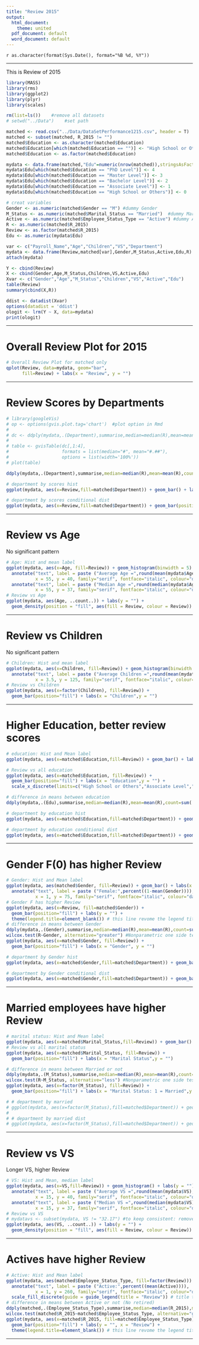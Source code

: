 ```yaml
---
title: "Review 2015"
output:
  html_document:
    theme: united
  pdf_document: default
  word_document: default
---
```

`r as.character(format(Sys.Date(), format="%B %d, %Y"))`

------
This is Review of 2015

```r
library(MASS)
library(rms)
library(ggplot2)
library(plyr)
library(scales)

rm(list=ls())    #remove all datasets
# setwd("../Data")    #set path

matched <- read.csv("../Data/DataSetPerformance1215.csv", header = T)
matched <- subset(matched, R_2015 != "")
matched$Education <- as.character(matched$Education)
matched$Education[which(matched$Education == "")] <- "High School or Others" #assume blank to high school level
matched$Education <- as.factor(matched$Education)

mydata <- data.frame(matched,"Edu"=numeric(nrow(matched)),stringsAsFactors=FALSE)
mydata$Edu[which(matched$Education == "PhD Level")] <- 4
mydata$Edu[which(matched$Education == "Master Level")] <- 3
mydata$Edu[which(matched$Education == "Bachelor Level")] <- 2
mydata$Edu[which(matched$Education == "Associate Level")] <- 1
mydata$Edu[which(matched$Education == "High School or Others")] <- 0

# creat variables
Gender <- as.numeric(matched$Gender == "M") #dummy Gender
M_Status <- as.numeric(matched$Marital_Status == "Married")  #dummy Married
Active <- as.numeric(matched$Employee_Status_Type == "Active") #dummy Active
R <- as.numeric(matched$R_2015)
Review <- as.factor(matched$R_2015)
Edu <- as.numeric(mydata$Edu)

var <- c("Payroll_Name","Age","Children","VS","Department")
mydata <- data.frame(Review,matched[var],Gender,M_Status,Active,Edu,R)
attach(mydata)

Y <- cbind(Review)
X <- cbind(Gender,Age,M_Status,Children,VS,Active,Edu)
Xvar <- c("Gender","Age","M_Status","Children","VS","Active","Edu")
table(Review)
summary(cbind(X,R))

ddist <- datadist(Xvar)
options(datadist = 'ddist')
ologit <- lrm(Y ~ X, data=mydata)
print(ologit)

```

<hr>

# Overall Review Plot for 2015
```r
# Overall Review Plot for matched only
qplot(Review, data=mydata, geom="bar",
      fill=Review) + labs(x = "Review", y = "")
```

<hr>
<!-- results='asis', tidy=TRUE} -->

# Review Scores by Departments
```r

# library(googleVis)
# op <- options(gvis.plot.tag='chart')  #plot option in Rmd
# 
# dc <- ddply(mydata,.(Department),summarise,median=median(R),mean=mean(R),count=sum(!is.na(Review)),percent=percent(sum(!is.na(Review))/nrow(matched)))
# 
# table <- gvisTable(dc[,1:4],
#                    formats = list(median="#", mean="#.##"),
#                    options = list(width='100%'))
# plot(table)

ddply(mydata,.(Department),summarise,median=median(R),mean=mean(R),count=sum(!is.na(Review)),percent=percent(sum(!is.na(Review))/nrow(mydata)))

# department by scores hist
ggplot(mydata, aes(x=Review,fill=matched$Department)) + geom_bar() + labs(y = "") + theme(legend.title=element_blank()) # this line revome the legend title

# department by scores conditional dist
ggplot(mydata, aes(x=Review,fill=matched$Department)) + geom_bar(position = "fill") + labs(y = "") + theme(legend.title=element_blank()) # this line revome the legend title

```

<hr>

# Review vs Age
No significant pattern

```r
# Age: Hist and mean label
ggplot(mydata, aes(x=Age, fill=Review)) + geom_histogram(binwidth = 5) + labs(y = "") +
  annotate("text", label = paste ("Average Age =",round(mean(mydata$Age),1)),
           x = 55, y = 40, family="serif", fontface="italic", colour="darkred", size=6) +
  annotate("text", label = paste ("Median Age =",round(median(mydata$Age),1)),
           x = 55, y = 37, family="serif", fontface="italic", colour="darkred", size=6)
# Review vs Age
ggplot(mydata, aes(Age, ..count..)) + labs(y = "") +
  geom_density(position = "fill", aes(fill = Review, colour = Review))
```

<hr>

# Review vs Children
No significant pattern

```r
# Children: Hist and mean label
ggplot(mydata, aes(x=Children, fill=Review)) + geom_histogram(binwidth = 1) + labs(y = "") +
  annotate("text", label = paste ("Average Children =",round(mean(mydata$Children),1)),
           x = 3.5, y = 125, family="serif", fontface="italic", colour="darkred", size=6)
# Review vs Children
ggplot(mydata, aes(x=factor(Children), fill=Review)) +
  geom_bar(position="fill") + labs(x = "Children",y = "")
```

<hr>

# Higher Education, better review scores
```r
# education: Hist and Mean label
ggplot(mydata, aes(x=matched$Education,fill=Review)) + geom_bar() + labs(x = "Education",y = "") + scale_x_discrete(limits=c("High School or Others","Associate Level","Bachelor Level","Master Level","PhD Level"))

# Review vs all education
ggplot(mydata, aes(x=matched$Education, fill=Review)) +
  geom_bar(position="fill") + labs(x = "Education",y = "") +
  scale_x_discrete(limits=c("High School or Others","Associate Level","Bachelor Level","Master Level","PhD Level"))

# difference in means between education
ddply(mydata,.(Edu),summarise,median=median(R),mean=mean(R),count=sum(!is.na(Review)),percent=percent(sum(!is.na(Review))/nrow(mydata)))

# department by education hist
ggplot(mydata, aes(x=matched$Education,fill=matched$Department)) + geom_bar() + labs(y = "",x = "Education") + scale_x_discrete(limits=c("High School or Others","Associate Level","Bachelor Level","Master Level","PhD Level")) + theme(legend.title=element_blank()) # this line revome the legend title

# department by education conditional dist
ggplot(mydata, aes(x=matched$Education,fill=matched$Department)) + geom_bar(position = "fill") + labs(y = "",x = "Education") + scale_x_discrete(limits=c("High School or Others","Associate Level","Bachelor Level","Master Level","PhD Level")) + theme(legend.title=element_blank()) # this line revome the legend title
```

<hr>

# Gender F(0) has higher Review
```r
# Gender: Hist and Mean label
ggplot(mydata, aes(matched$Gender, fill=Review)) + geom_bar() + labs(x = "Gender", y = "") +
  annotate("text", label = paste ("Female:",percent((1-mean(Gender)))),
           x = 1, y = 75, family="serif", fontface="italic", colour="darkred", size=6)
# Gender F has higher Review
ggplot(mydata, aes(x=Review, fill=matched$Gender)) +
  geom_bar(position="fill") + labs(y = "") +
  theme(legend.title=element_blank()) # this line revome the legend title
# difference in means between Gender
ddply(mydata,.(Gender),summarise,median=median(R),mean=mean(R),count=sum(!is.na(Review)))
wilcox.test(R~Gender, alternative="greater") #Nonparametric one side test
ggplot(mydata, aes(x=matched$Gender, fill=Review)) +
  geom_bar(position="fill") + labs(x = "Gender", y = "")

# department by Gender hist
ggplot(mydata, aes(x=matched$Gender,fill=matched$Department)) + geom_bar() + labs(y = "",x = "Gender") + theme(legend.title=element_blank()) # this line revome the legend title

# department by Gender conditional dist
ggplot(mydata, aes(x=matched$Gender,fill=matched$Department)) + geom_bar(position = "fill") + labs(y = "",x = "Gender") + theme(legend.title=element_blank()) # this line revome the legend title

```

<hr>

# Married employees have higher Review
```r
# marital status: Hist and Mean label
ggplot(mydata, aes(x=matched$Marital_Status,fill=Review)) + geom_bar() + labs(x = "Marital Status",y = "") + annotate("text", label = paste ("Marriage Rate:",percent(mean(mydata$M_Status))), x = 3, y = 160, family="serif", fontface="italic", colour="darkred", size=6)
# Review vs all marital status
ggplot(mydata, aes(x=matched$Marital_Status, fill=Review)) +
  geom_bar(position="fill") + labs(x = "Marital Status",y = "")

# difference in means between Married or not
ddply(mydata,.(M_Status),summarise,median=median(R),mean=mean(R),count=sum(!is.na(Review)))
wilcox.test(R~M_Status, alternative="less") #Nonparametric one side test
ggplot(mydata, aes(x=factor(M_Status), fill=Review)) +
  geom_bar(position="fill") + labs(x = "Marital Status: 1 = Married",y = "")

# # department by married
# ggplot(mydata, aes(x=factor(M_Status),fill=matched$Department)) + geom_bar() + labs(y = "",x = "Gender") + theme(legend.title=element_blank()) # this line revome the legend title
# 
# # department by married dist
# ggplot(mydata, aes(x=factor(M_Status),fill=matched$Department)) + geom_bar(position = "fill") + labs(y = "",x = "Gender") + theme(legend.title=element_blank()) # this line revome the legend title
```

<hr>

# Review vs VS
Longer VS, higher Review

```r
# VS: Hist and Mean, median label
ggplot(mydata, aes(x=VS,fill=Review)) + geom_histogram() + labs(y = "") +
  annotate("text", label = paste ("Average VS =",round(mean(mydata$VS),1)),
           x = 15, y = 40, family="serif", fontface="italic", colour="darkred", size=6) +
  annotate("text", label = paste ("Median VS =",round(median(mydata$VS),1)),
           x = 15, y = 37, family="serif", fontface="italic", colour="darkred", size=6)
# Review vs VS
# mydatavs <- subset(mydata, VS != "32.17") #to keep consistent: remove the only VS 30 - Review 2 point
ggplot(mydata, aes(VS, ..count..)) + labs(y = "") +
  geom_density(position = "fill", aes(fill = Review, colour = Review))
```

<hr>

# Actives have higher Review
```r
# Active: Hist and Mean label
ggplot(mydata, aes(matched$Employee_Status_Type, fill=factor(Review))) + geom_bar() + labs(x = "", y = "") +
  annotate("text", label = paste ("Active:",percent((mean(Active)))),
           x = 1, y = 260, family="serif", fontface="italic", colour="darkred", size=6) +
  scale_fill_discrete(guide = guide_legend(title = "Review")) # title text
# difference in means between Active or not (No retired)
ddply(matched,.(Employee_Status_Type),summarise,median=median(R_2015),mean=mean(R_2015),count=sum(!is.na(R_2015)))
wilcox.test(matched$R_2015~matched$Employee_Status_Type, alternative="greater")
ggplot(mydata, aes(x=matched$R_2015, fill=matched$Employee_Status_Type)) +
  geom_bar(position="fill") + labs(y = "", x = "Review") +
  theme(legend.title=element_blank()) # this line revome the legend title
```

<hr>

